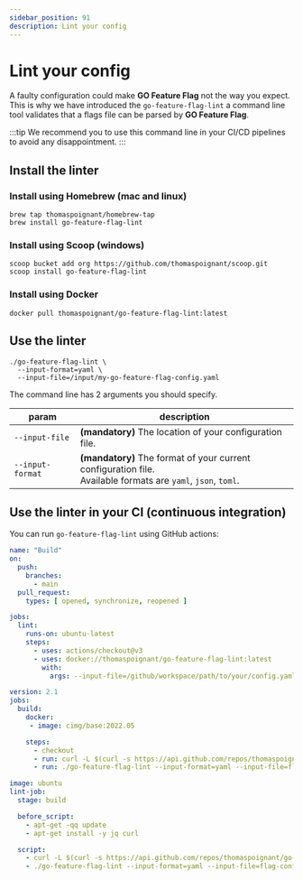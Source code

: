 ```yaml
---
sidebar_position: 91
description: Lint your config
---
```





# Lint your config

A faulty configuration could make **GO Feature Flag** not the way you expect.  
This is why we have introduced the `go-feature-flag-lint` a command line tool validates that a flags file can be parsed by **GO Feature Flag**.

:::tip
We recommend you to use this command line in your CI/CD pipelines to avoid any disappointment.
:::

## Install the linter

### Install using Homebrew (mac and linux)
```shell
brew tap thomaspoignant/homebrew-tap
brew install go-feature-flag-lint
```
 
### Install using Scoop (windows)
```shell
scoop bucket add org https://github.com/thomaspoignant/scoop.git
scoop install go-feature-flag-lint
```

### Install using Docker
```shell
docker pull thomaspoignant/go-feature-flag-lint:latest
```

## Use the linter

```shell
./go-feature-flag-lint \
  --input-format=yaml \
  --input-file=/input/my-go-feature-flag-config.yaml
```

The command line has 2 arguments you should specify.

| param            | description                                                                                                       |
|------------------|-------------------------------------------------------------------------------------------------------------------|
| `--input-file`   | **(mandatory)** The location of your configuration file.                                                          |
| `--input-format` | **(mandatory)** The format of your current configuration file. <br/>Available formats are `yaml`, `json`, `toml`. |

## Use the linter in your CI (continuous integration)



You can run `go-feature-flag-lint` using GitHub actions:

<Tabs groupId="code">
    <TabItem value="githubaction" label="Github Action">

```yaml
name: "Build"
on:
  push:
    branches:
      - main
  pull_request:
    types: [ opened, synchronize, reopened ]

jobs:
  lint:
    runs-on: ubuntu-latest
    steps:
      - uses: actions/checkout@v3
      - uses: docker://thomaspoignant/go-feature-flag-lint:latest
        with:
          args: --input-file=/github/workspace/path/to/your/config.yaml --input-format=yaml
```

  </TabItem>
    <TabItem value="circleci" label="CircleCi">

```yaml
version: 2.1
jobs:
  build:
    docker:
     - image: cimg/base:2022.05

    steps:
      - checkout
      - run: curl -L $(curl -s https://api.github.com/repos/thomaspoignant/go-feature-flag/releases/latest | jq -r '.assets[] | select(.name|match("Linux_x86_64.tar.gz$")) | .browser_download_url' | grep 'go-feature-flag-lint') --output release.tar.gz && tar -zxvf release.tar.gz
      - run: ./go-feature-flag-lint --input-format=yaml --input-file=flag-config.yaml # please put the right file name
```

  </TabItem>
    <TabItem value="gitlab" label="Gitlab">

```yaml
image: ubuntu
lint-job:
  stage: build

  before_script:
    - apt-get -qq update
    - apt-get install -y jq curl

  script:
    - curl -L $(curl -s https://api.github.com/repos/thomaspoignant/go-feature-flag/releases/latest | jq -r '.assets[] | select(.name|match("Linux_x86_64.tar.gz$")) | .browser_download_url' | grep 'go-feature-flag-lint') --output release.tar.gz && tar -zxvf release.tar.gz
    - ./go-feature-flag-lint --input-format=yaml --input-file=flag-config.yaml # please put the right file name
```

  </TabItem>

</Tabs>
